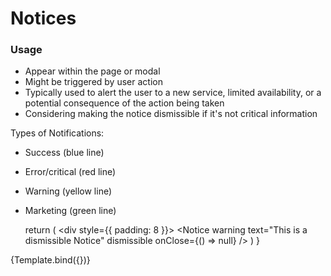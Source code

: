 
<Meta title="UI Elements/Notifications/Notices" component={Notice} />

# Notices
### Usage
- Appear within the page or modal
- Might be triggered by user action
- Typically used to alert the user to a new service, limited availability, or a potential consequence of the action being taken
- Considering making the notice dismissible if it&apos;s not critical information
 
Types of Notifications:

- Success (blue line)
- Error/critical (red line)
- Warning (yellow line)
- Marketing (green line)

  return (
    <Provider store={store}>
      <div style={{ padding: 8 }}>
        <Notice success text="This is a success notice" />
        <Notice error text="This is an error notice" />
        <Notice warning text="This is a warning notice" />
        <Notice error important text="This is an important error notice" />
        <Notice warning important text="This is an important warning notice" />
        <Notice success important text="This is an important success notice" />
        <Notice
          warning
          text="This is a dismissible Notice"
          dismissible
          onClose={() => null}
        />
      </div>
    </Provider>
  )
}

<Canvas>
  <Story name="Notices">
    {Template.bind({})}
  </Story>
</Canvas>
